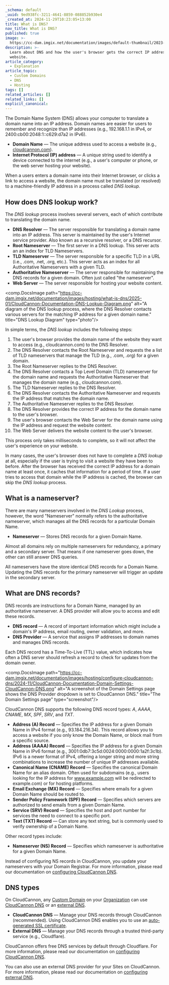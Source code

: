 ```yaml
---
_schema: default
_uuid: 9ed938fc-3211-4641-8859-088852b930e4
_created_at: 2024-11-29T10:23:05+13:00
title: What is DNS?
nav_title: What is DNS?
published: true
image: >-
  https://cc-dam.imgix.net/documentation/images/default-thumbnail/2023-Q4/CloudCannon-Documentation-Thumbnail.png
description: >-
  Learn about DNS and how the user's browser gets the correct IP address for a
  website.
article_category:
  - Explanation
article_topic:
  - Custom Domains
  - DNS
  - Hosting
tags: []
related_articles: []
related_links: []
explicit_canonical:
---
```

The Domain Name System (DNS) allows your computer to translate a domain name into an IP address. Domain names are easier for users to remember and recognize than IP addresses (e.g., 192.168.1.1 in IPv4, or 2400:cb00:2048:1::c629:d7a2 in IPv6).

* **Domain Name** — The unique address used to access a website (e.g., [cloudcannon.com](https://cloudcannon.com/)).
* **Internet Protocol (IP) address** — A unique string used to identify a device connected to the internet (e.g., a user's computer or phone, or the web server hosting your website).

When a users enters a domain name into their Internet browser, or clicks a link to access a website, the domain name must be translated (or resolved) to a machine-friendly IP address in a process called *DNS lookup*.

## How does DNS lookup work?

The *DNS lookup* process involves several servers, each of which contribute to translating the domain name.

* **DNS Resolver** — The server responsible for translating a domain name into an IP address. This server is maintained by the user's Internet service provider. Also known as a recursive resolver, or a DNS recursor.
* **Root Nameserver** — The first server in a DNS lookup. This server acts an an index for TLD Nameservers.
* **TLD Nameserver** — The server responsible for a specific TLD in a URL (i.e., .com, .net, .org, etc.). This server acts as an index for all Authoritative Nameservers with a given TLD.
* **Authoritative Nameserver** — The server responsible for maintaining the DNS records for a given domain. Often just called "the nameserver".
* **Web Server** — The server responsible for hosting your website content.

<comp.DocsImage path="https://cc-dam.imgix.net/documentation/images/hosting/what-is-dns/2025-01/CloudCannon-Documentation-DNS-Lookup-Diagram.png" alt="A diagram of the DNS lookup process, where the DNS Resolver contacts various servers for the matching IP address for a given domain name." title="DNS Lookup Diagram" type="photo"/>

In simple terms, the *DNS lookup* includes the following steps:

1. The user's browser provides the domain name of the website they want to access (e.g., cloudcannon.com) to the DNS Resolver.
2. The DNS Resolver contacts the Root Nameserver and requests the a list of TLD nameservers that manage the TLD (e.g., .com, .org) for a given domain.
3. The Root Nameserver replies to the DNS Resolver.
4. The DNS Resolver contacts a Top Level Domain (TLD) nameserver for the domain name and requests the Authoritative Nameserver that manages the domain name (e.g., cloudcannon.com).
5. The TLD Nameserver replies to the DNS Resolver.
6. The DNS Resolver contacts the Authoritative Nameserver  and requests the IP address that matches the domain name.
7. The Authoritative Nameserver replies to the DNS Resolver.
8. The DNS Resolver provides the correct IP address for the domain name to the user's browser.
9. The user's browser contacts the Web Server for the domain name using the IP address and request the website content.
10. The Web Server delivers the website content to the user's browser.

This process only takes milliseconds to complete, so it will not affect the user's experience on your website.

In many cases, the user's browser does not have to complete a *DNS lookup* at all, especially if the user is trying to visit a website they have been to before. After the browser has received the correct IP address for a domain name at least once, it caches that information for a period of time. If a user tries to access that domain while the IP address is cached, the browser can skip the *DNS lookup* process.

## What is a nameserver?

There are many nameservers involved in the *DNS Lookup* process, however, the word "Nameserver" normally refers to the authoritative nameserver, which manages all the DNS records for a particular Domain Name.

* **Nameserver** — Stores DNS records for a given Domain Name.

Almost all domains rely on multiple nameservers for redundancy, a primary and a secondary server. That means if one nameserver goes down, the other can still answer DNS queries.

All nameservers have the store identical DNS records for a Domain Name. Updating the DNS records for the primary nameserver will trigger an update in the secondary server.

## What are DNS records?

DNS records are instructions for a Domain Name, managed by an authoritative nameserver. A DNS provider will allow you to access and edit these records.

* **DNS record** — A record of important information which might include a domain's IP address, email routing, owner validation, and more.
* **DNS Provider** — A service that assigns IP addresses to domain names and manages DNS records.

Each DNS record has a Time-To-Live (TTL) value, which indicates how often a DNS server should refresh a record to check for updates from the domain owner.

<comp.DocsImage path="https://cc-dam.imgix.net/documentation/images/hosting/configure-cloudcannon-dns/2024-11/CloudCannon-Documentation-Domain-Settings-CloudCannon-DNS.png" alt="A screenshot of the Domain Settings page shows the DNS Provider dropdown is set to CloudCannon DNS." title="The Domain Settings page" type="screenshot"/>

CloudCannon DNS supports the following DNS record types: *A*, *AAAA*, *CNAME*, *MX*, *SPF*, *SRV*, and *TXT*.

* **Address (A) Record** — Specifies the IP address for a given Domain Name in IPv4 format (e.g., 93.184.216.34). This record allows you to access a website if you only know the Domain Name, or block mail from a specific source.
* **Address (AAAA) Record** — Specifies the IP address for a given Domain Name in IPv6 format (e.g., 3001:0db7:3c5d:0024:0000:0000:1a2f:3c1b). IPv6 is a newer format of IPv4, offering a longer string and more string combinations to increase the number of unique IP addresses available.
* **Canonical Name (CNAME) Record** — Specifies the canonical Domain Name for an alias domain. Often used for subdomains (e.g., users looking for the IP address for www.example.com will be redirected to example.com) or for hosting platforms.
* **Email Exchange (MX) Record** — Specifies where emails for a given Domain Name should be routed to.
* **Sender Policy Framework (SPF) Record** — Specifies which servers are authorized to send emails from a given Domain Name.
* **Service (SRV) Record** — Specifies the host and port number for services the need to connect to a specific port.
* **Text (TXT) Record** — Can store any text string, but is commonly used to verify ownership of a Domain Name.

Other record types include:

* **Nameserver (NS) Record** — Specifies which nameserver is authoritative for a given Domain Name.

Instead of configuring NS records in CloudCannon, you update your nameservers with your Domain Registrar. For more information, please read our documentation on [configuring CloudCannon DNS](/documentation/articles/configure-cloudcannon-dns/).

## DNS types

On CloudCannon, any [Custom Domain](/documentation/articles/what-is-a-custom-domain/)  on your [Organization](/documentation/articles/what-is-an-organization/) can use [CloudCannon DNS](/documentation/articles/configure-cloudcannon-dns/) or an [external DNS](/documentation/articles/configure-external-dns/).

* **CloudCannon DNS** — Manage your DNS records through CloudCannon (recommended). Using CloudCannon DNS enables you to use an [auto-generated SSL certificate](/documentation/articles/add-an-auto-generated-ssl-certificate/).
* **External DNS** — Manage your DNS records through a trusted third-party service (e.g., Cloudflare).

CloudCannon offers free DNS services by default through Cloudflare. For more information, please read our documentation on [configuring CloudCannon DNS](/documentation/articles/configure-cloudcannon-dns/).

You can also use an external DNS provider for your Sites on CloudCannon. For more information, please read our documentation on [configuring external DNS](/documentation/articles/configure-external-dns/).